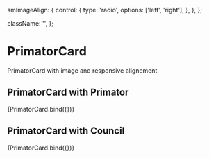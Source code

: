 

  smImageAlign: {
    control: {
      type: 'radio',
      options: ['left', 'right'],
    },
  },
};

  className: '',
};

<Meta title="components/molecules/PrimatorCard" decorators={[withDesign]} />

# PrimatorCard

PrimatorCard with image and responsive alignement

## PrimatorCard with Primator

<Canvas>
  <Story
    name="Primator"
    argTypes={argTypes}
    args={{
      ...defaultArgs,
      title: 'Primátor',
      imageSrc: Primator,
      smImageAlign: 'left',
    }}
  >
    {PrimatorCard.bind({})}
  </Story>
</Canvas>

## PrimatorCard with Council

<Canvas>
  <Story
    name="Council"
    argTypes={argTypes}
    args={{
      ...defaultArgs,
      title: 'Zastupiteľstvo',
      imageSrc: Council,
      smImageAlign: 'right',
    }}
  >
    {PrimatorCard.bind({})}
  </Story>
</Canvas>

<ArgsTable of={PrimatorCard} />
